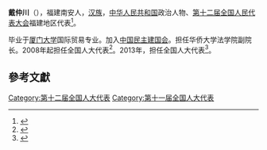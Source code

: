 '''戴仲川'''（{{bd|1965年||}}），福建南安人，[[汉族|汉族]]，[[中华人民共和国|中华人民共和国]]政治人物、[[第十二届全国人民代表大会|第十二届全国人民代表大会]]福建地区代表<ref>{{cite web|author=新华网|title=第十一届全国人大代表|url=http://news.xinhuanet.com/ziliao/2008-03/03/content_7708230.htm?node=36628|publisher=新华网|accessdate=2014-01-07|archive-date=2014-01-10|archive-url=https://web.archive.org/web/20140110211415/http://news.xinhuanet.com/ziliao/2008-03/03/content_7708230.htm?node=36628|dead-url=no}}</ref>。

毕业于[[厦门大学|厦门大学]]国际贸易专业。加入[[中国民主建国会|中国民主建国会]]。担任华侨大学法学院副院长。2008年起担任全国人大代表<ref>{{cite news|title=全国人大代表信息-戴仲川|url= http://210.82.31.1:8084/delegate/viewDelegate.action?dbid=111119|accessdate=2013-04-05|newspaper=全国人大网|archive-url=https://web.archive.org/web/20140407063030/http://www.npc.gov.cn/delegate/viewDelegate.action?dbid=111119|archive-date=2014-04-07|dead-url=yes}}</ref>。2013年，担任全国人大代表<ref>{{cite news|title=全国人大代表信息-戴仲川|url= http://210.82.31.1:8084/delegate/viewDelegate.action?dbid=121097|accessdate=2013-04-05|newspaper=全国人大网|archive-url=https://web.archive.org/web/20140407062611/http://www.npc.gov.cn/delegate/viewDelegate.action?dbid=121097|archive-date=2014-04-07|dead-url=yes}}</ref>。

==參考文獻==
{{reflist}}
{{中国政治人物小作品}}

[[Category:第十二届全国人大代表|Category:第十二届全国人大代表]]
[[Category:第十一届全国人大代表|Category:第十一届全国人大代表]]
